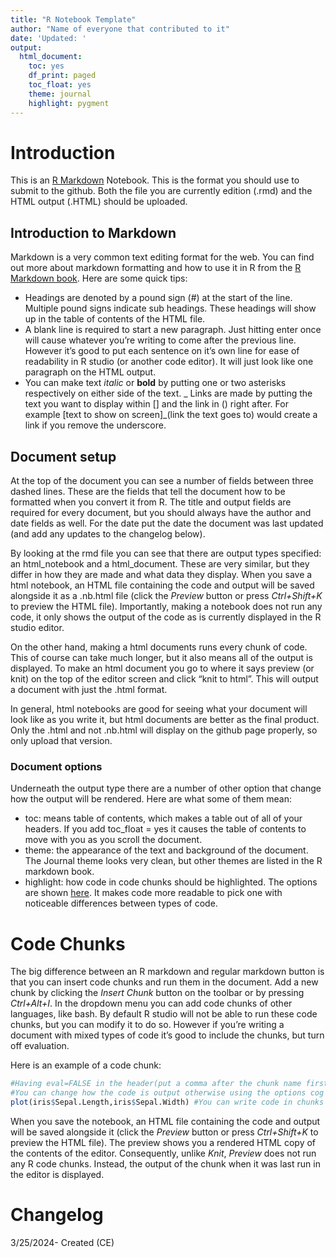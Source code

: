 ```yaml
---
title: "R Notebook Template"
author: "Name of everyone that contributed to it"
date: 'Updated: '
output:
  html_document:
    toc: yes
    df_print: paged
    toc_float: yes
    theme: journal
    highlight: pygment
---
```


# Introduction

This is an [R Markdown](http://rmarkdown.rstudio.com) Notebook. 
This is the format you should use to submit to the github.
Both the file you are currently edition (.rmd) and the HTML output (.HTML) should be uploaded.


## Introduction to Markdown

Markdown is a very common text editing format for the web.
You can find out more about markdown formatting and how to use it in R from the [R Markdown book](https://bookdown.org/yihui/rmarkdown/).
Here are some quick tips: 

- Headings are denoted by a pound sign (#) at the start of the line.
Multiple pound signs indicate sub headings. 
These headings will show up in the table of contents of the HTML file.
- A blank line is required to start a new paragraph.
Just hitting enter once will cause whatever you're writing to come after the previous line.
However it's good to put each sentence on it's own line for ease of readability in R studio (or another code editor).
It will just look like one paragraph on the HTML output.
- You can make text *italic* or **bold** by putting one or two asterisks respectively on either side of the text.
_ Links are made by putting the text you want to display within [] and the link in () right after.
For example [text to show on screen]_(link the text goes to) would create a link if you remove the underscore.

## Document setup

At the top of the document you can see a number of fields between three dashed lines.
These are the fields that tell the document how to be formatted when you convert it from R.
The title and output fields are required for every document, but you should always have the author and date fields as well.
For the date put the date the document was last updated (and add any updates to the changelog below).

By looking at the rmd file you can see that there are output types specified: an html_notebook and a html_document.
These are very similar, but they differ in how they are made and what data they display.
When you save a html notebook, an HTML file containing the code and output will be saved alongside it as a .nb.html file (click the *Preview* button or press *Ctrl+Shift+K* to preview the HTML file).
Importantly, making a notebook does not run any code, it only shows the output of the code as is currently displayed in the R studio editor.

On the other hand, making a html documents runs every chunk of code.
This of course can take much longer, but it also means all of the output is displayed.
To make an html document you go to where it says preview (or knit) on the top of the editor screen and click "knit to html".
This will output a document with just the .html format.

In general, html notebooks are good for seeing what your document will look like as you write it, but html documents are better as the final product.
Only the .html and not .nb.html will display on the github page properly, so only upload that version.

### Document options

Underneath the output type there are a number of other option that change how the output will be rendered. 
Here are what some of them mean:

- toc: means table of contents, which makes a table out of all of your headers. 
If you add toc_float = yes it causes the table of contents to move with you as you scroll the document.
- theme: the appearance of the text and background of the document. 
The Journal theme looks very clean, but other themes are listed in the R markdown book.
- highlight: how code in code chunks should be highlighted.
The options are shown [here](https://www.garrickadenbuie.com/blog/pandoc-syntax-highlighting-examples/).
It makes code more readable to pick one with noticeable differences between types of code. 

# Code Chunks

The big difference between an R markdown and regular markdown button is that you can insert code chunks and run them in the document.
Add a new chunk by clicking the *Insert Chunk* button on the toolbar or by pressing *Ctrl+Alt+I*.
In the dropdown menu you can add code chunks of other languages, like bash.
By default R studio will not be able to run these code chunks, but you can modify it to do so. 
However if you're writing a document with mixed types of code it's good to include the chunks, but turn off evaluation.

Here is an example of a code chunk:
```r
#Having eval=FALSE in the header(put a comma after the chunk name first) means the code won't run when the document is knit. This is useful for writing dummy code for thse guides.
#You can change how the code is output otherwise using the options cog on the top right of the chunk.
plot(iris$Sepal.Length,iris$Sepal.Width) #You can write code in chunks and they will be outputed in the document in-line
```


When you save the notebook, an HTML file containing the code and output will be saved alongside it (click the *Preview* button or press *Ctrl+Shift+K* to preview the HTML file).
The preview shows you a rendered HTML copy of the contents of the editor. 
Consequently, unlike *Knit*, *Preview* does not run any R code chunks. Instead, the output of the chunk when it was last run in the editor is displayed.


# Changelog

3/25/2024- Created (CE)
